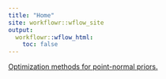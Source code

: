 ```yaml
---
title: "Home"
site: workflowr::wflow_site
output:
  workflowr::wflow_html:
    toc: false
---
```


[Optimization methods for point-normal priors.](optmethods_pn.html)
